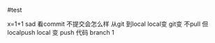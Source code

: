 #test

x=1+1
sad  看commit 不提交会怎么样
从git 到local
local变
git变 不pull 但localpush
local 变 push
代码
branch 1
